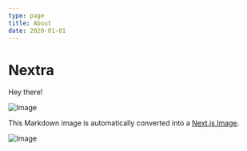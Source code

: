 ```yaml
---
type: page
title: About
date: 2020-01-01
---
```


# Nextra

Hey there!

![Image](../public/img.jpeg)

This Markdown image is automatically converted into a [Next.js Image](https://nextjs.org/docs/api-reference/next/image).


![Image](../public/Luke.jpg)
